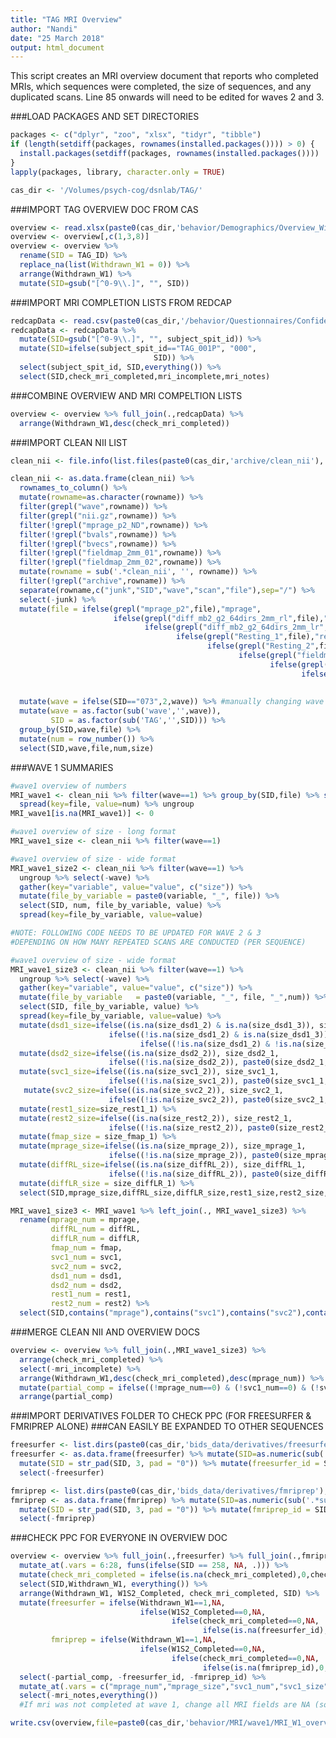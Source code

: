 ```yaml
---
title: "TAG MRI Overview"
author: "Nandi"
date: "25 March 2018"
output: html_document
---
```

This script creates an MRI overview document that reports who completed MRIs, which sequences were completed, the size of sequences, and any duplicated scans.
Line 85 onwards will need to be edited for waves 2 and 3.

###LOAD PACKAGES AND SET DIRECTORIES
```r
packages <- c("dplyr", "zoo", "xlsx", "tidyr", "tibble")
if (length(setdiff(packages, rownames(installed.packages()))) > 0) {
  install.packages(setdiff(packages, rownames(installed.packages())))  
}
lapply(packages, library, character.only = TRUE)

cas_dir <- '/Volumes/psych-cog/dsnlab/TAG/'
```

###IMPORT TAG OVERVIEW DOC FROM CAS
```r
overview <- read.xlsx(paste0(cas_dir,'behavior/Demographics/Overview_Withdrawn_Completed/TAG_Overview_Doc.xlsx'),1)
overview <- overview[,c(1,3,8)]
overview <- overview %>% 
  rename(SID = TAG_ID) %>%
  replace_na(list(Withdrawn_W1 = 0)) %>%
  arrange(Withdrawn_W1) %>% 
  mutate(SID=gsub("[^0-9\\.]", "", SID))
```

###IMPORT MRI COMPLETION LISTS FROM REDCAP
```r
redcapData <- read.csv(paste0(cas_dir,'/behavior/Questionnaires/Confidential/redcap_MRIoverview_W1.csv'),header=T)
redcapData <- redcapData %>%
  mutate(SID=gsub("[^0-9\\.]", "", subject_spit_id)) %>%
  mutate(SID=ifelse(subject_spit_id=="TAG_001P", "000",
                                SID)) %>%
  select(subject_spit_id, SID,everything()) %>%
  select(SID,check_mri_completed,mri_incomplete,mri_notes) 
```

###COMBINE OVERVIEW AND MRI COMPELTION LISTS
```r
overview <- overview %>% full_join(.,redcapData) %>%
  arrange(Withdrawn_W1,desc(check_mri_completed))
```

###IMPORT CLEAN NII LIST
```r
clean_nii <- file.info(list.files(paste0(cas_dir,'archive/clean_nii'), recursive = TRUE,full.names=TRUE))

clean_nii <- as.data.frame(clean_nii) %>%
  rownames_to_column() %>%
  mutate(rowname=as.character(rowname)) %>%
  filter(grepl("wave",rowname)) %>% 
  filter(grepl("nii.gz",rowname)) %>%
  filter(!grepl("mprage_p2_ND",rowname)) %>% 
  filter(!grepl("bvals",rowname)) %>% 
  filter(!grepl("bvecs",rowname)) %>% 
  filter(!grepl("fieldmap_2mm_01",rowname)) %>% 
  filter(!grepl("fieldmap_2mm_02",rowname)) %>% 
  mutate(rowname = sub('.*clean_nii', '', rowname)) %>%
  filter(!grepl("archive",rowname)) %>% 
  separate(rowname,c("junk","SID","wave","scan","file"),sep="/") %>%
  select(-junk) %>%
  mutate(file = ifelse(grepl("mprage_p2",file),"mprage",
                       ifelse(grepl("diff_mb2_g2_64dirs_2mm_rl",file),"diffRL",
                              ifelse(grepl("diff_mb2_g2_64dirs_2mm_lr",file),"diffLR",
                                     ifelse(grepl("Resting_1",file),"rest1",
                                            ifelse(grepl("Resting_2",file),"rest2",
                                                   ifelse(grepl("fieldmap_2mm",file),"fmap",
                                                          ifelse(grepl("SVC_1",file),"svc1",
                                                                 ifelse(grepl("SVC_2",file),"svc2",
                                                                        ifelse(grepl("DSD_1",file),"dsd1",
                                                                               ifelse(grepl("DSD_2",file),"dsd2",NA))))))))))) %>%
  mutate(wave = ifelse(SID=="073",2,wave)) %>% #manually changing wave for ppl who did not do wave 1, but did wave 2.
  mutate(wave = as.factor(sub('wave','',wave)),
         SID = as.factor(sub('TAG','',SID))) %>%
  group_by(SID,wave,file) %>%
  mutate(num = row_number()) %>%
  select(SID,wave,file,num,size)
```

###WAVE 1 SUMMARIES
```r
#wave1 overview of numbers
MRI_wave1 <- clean_nii %>% filter(wave==1) %>% group_by(SID,file) %>% summarize(num=n()) %>%
  spread(key=file, value=num) %>% ungroup
MRI_wave1[is.na(MRI_wave1)] <- 0

#wave1 overview of size - long format
MRI_wave1_size <- clean_nii %>% filter(wave==1) 

#wave1 overview of size - wide format
MRI_wave1_size2 <- clean_nii %>% filter(wave==1) %>%
  ungroup %>% select(-wave) %>%
  gather(key="variable", value="value", c("size")) %>% 
  mutate(file_by_variable = paste0(variable, "_", file)) %>%
  select(SID, num, file_by_variable, value) %>%
  spread(key=file_by_variable, value=value)

#NOTE: FOLLOWING CODE NEEDS TO BE UPDATED FOR WAVE 2 & 3 
#DEPENDING ON HOW MANY REPEATED SCANS ARE CONDUCTED (PER SEQUENCE) 

#wave1 overview of size - wide format
MRI_wave1_size3 <- clean_nii %>% filter(wave==1) %>%
  ungroup %>% select(-wave) %>%
  gather(key="variable", value="value", c("size")) %>% 
  mutate(file_by_variable   = paste0(variable, "_", file, "_",num)) %>%
  select(SID, file_by_variable, value) %>%
  spread(key=file_by_variable, value=value) %>%
  mutate(dsd1_size=ifelse((is.na(size_dsd1_2) & is.na(size_dsd1_3)), size_dsd1_1, 
                      ifelse((!is.na(size_dsd1_2) & is.na(size_dsd1_3)), paste0(size_dsd1_1,";",size_dsd1_2),
                             ifelse((!is.na(size_dsd1_2) & !is.na(size_dsd1_3)), paste0(size_dsd1_1,";",size_dsd1_2,";",size_dsd1_3),size_dsd1_1)))) %>%
  mutate(dsd2_size=ifelse((is.na(size_dsd2_2)), size_dsd2_1, 
                      ifelse((!is.na(size_dsd2_2)), paste0(size_dsd2_1,";",size_dsd2_2),size_dsd2_1))) %>%
  mutate(svc1_size=ifelse((is.na(size_svc1_2)), size_svc1_1, 
                      ifelse((!is.na(size_svc1_2)), paste0(size_svc1_1,";",size_svc1_2),size_svc1_1))) %>%
   mutate(svc2_size=ifelse((is.na(size_svc2_2)), size_svc2_1, 
                      ifelse((!is.na(size_svc2_2)), paste0(size_svc2_1,";",size_svc2_2),size_svc2_1))) %>% 
  mutate(rest1_size=size_rest1_1) %>% 
  mutate(rest2_size=ifelse((is.na(size_rest2_2)), size_rest2_1, 
                      ifelse((!is.na(size_rest2_2)), paste0(size_rest2_1,";",size_rest2_2),size_rest2_1))) %>% 
  mutate(fmap_size = size_fmap_1) %>%
  mutate(mprage_size=ifelse((is.na(size_mprage_2)), size_mprage_1, 
                      ifelse((!is.na(size_mprage_2)), paste0(size_mprage_1,";",size_mprage_2),size_mprage_1))) %>%
  mutate(diffRL_size=ifelse((is.na(size_diffRL_2)), size_diffRL_1, 
                      ifelse((!is.na(size_diffRL_2)), paste0(size_diffRL_1,";",size_diffRL_2),size_diffRL_1))) %>%
  mutate(diffLR_size = size_diffLR_1) %>%
  select(SID,mprage_size,diffRL_size,diffLR_size,rest1_size,rest2_size,fmap_size,svc1_size,svc2_size,dsd1_size,dsd2_size)

MRI_wave1_size3 <- MRI_wave1 %>% left_join(., MRI_wave1_size3) %>% 
  rename(mprage_num = mprage,
         diffRL_num = diffRL,
         diffLR_num = diffLR,
         fmap_num = fmap,
         svc1_num = svc1,
         svc2_num = svc2,
         dsd1_num = dsd1,
         dsd2_num = dsd2,
         rest1_num = rest1,
         rest2_num = rest2) %>%
  select(SID,contains("mprage"),contains("svc1"),contains("svc2"),contains("rest1"),contains("rest2"),contains("dsd1"),contains("dsd2"),contains("fmap"),contains("diffRL"),contains("diffLR"))
```

###MERGE CLEAN NII AND OVERVIEW DOCS
```r
overview <- overview %>% full_join(.,MRI_wave1_size3) %>%
  arrange(check_mri_completed) %>%
  select(-mri_incomplete) %>%
  arrange(Withdrawn_W1,desc(check_mri_completed),desc(mprage_num)) %>%
  mutate(partial_comp = ifelse((!mprage_num==0) & (!svc1_num==0) & (!svc2_num==0) & (!rest1_num==0) & (!rest2_num==0) & (!dsd1_num==0) & (!dsd2_num==0) & (!fmap_num==0) & (!diffRL_num==0) & (!diffLR_num==0), 0, 1)) %>%
  arrange(partial_comp)
```

###IMPORT DERIVATIVES FOLDER TO CHECK PPC (FOR FREESURFER & FMRIPREP ALONE)
###CAN EASILY BE EXPANDED TO OTHER SEQUENCES
```r
freesurfer <- list.dirs(paste0(cas_dir,'bids_data/derivatives/freesurfer'), full.names=FALSE, recursive = FALSE)
freesurfer <- as.data.frame(freesurfer) %>% mutate(SID=as.numeric(sub('.*sub-TAG','',freesurfer))) %>% filter(!is.na(SID)) %>% mutate(SID = as.factor(SID)) %>%
  mutate(SID = str_pad(SID, 3, pad = "0")) %>% mutate(freesurfer_id = SID) %>%
  select(-freesurfer)

fmriprep <- list.dirs(paste0(cas_dir,'bids_data/derivatives/fmriprep'), full.names=FALSE, recursive = FALSE)
fmriprep <- as.data.frame(fmriprep) %>% mutate(SID=as.numeric(sub('.*sub-TAG','',fmriprep))) %>% filter(!is.na(SID)) %>% mutate(SID = as.factor(SID)) %>%
  mutate(SID = str_pad(SID, 3, pad = "0")) %>% mutate(fmriprep_id = SID) %>%
  select(-fmriprep)
```

###CHECK PPC FOR EVERYONE IN OVERVIEW DOC
```r
overview <- overview %>% full_join(.,freesurfer) %>% full_join(.,fmriprep) %>% 
  mutate_at(.vars = 6:28, funs(ifelse(SID == 258, NA, .))) %>%
  mutate(check_mri_completed = ifelse(is.na(check_mri_completed),0,check_mri_completed)) %>%
  select(SID,Withdrawn_W1, everything()) %>%
  arrange(Withdrawn_W1, W1S2_Completed, check_mri_completed, SID) %>%
  mutate(freesurfer = ifelse(Withdrawn_W1==1,NA,
                             ifelse(W1S2_Completed==0,NA,
                                    ifelse(check_mri_completed==0,NA,
                                           ifelse(is.na(freesurfer_id),0,1)))),
         fmriprep = ifelse(Withdrawn_W1==1,NA,
                             ifelse(W1S2_Completed==0,NA,
                                    ifelse(check_mri_completed==0,NA,
                                           ifelse(is.na(fmriprep_id),0,1))))) %>%
  select(-partial_comp, -freesurfer_id, -fmriprep_id) %>%
  mutate_at(.vars = c("mprage_num","mprage_size","svc1_num","svc1_size","svc2_num","svc2_size","rest1_num","rest1_size","rest2_num","rest2_size","dsd1_num","dsd1_size","dsd2_num","dsd2_size","fmap_num","fmap_size","diffRL_num","diffRL_size","diffLR_num","diffLR_size"), funs(ifelse(check_mri_completed == 0, NA, .))) %>%
  select(-mri_notes,everything())
  #If mri was not completed at wave 1, change all MRI fields are NA (sometimes not NA if subject skipped wave 1, but did wave 2 - because wave 2 would be coded as wave 1 on bids_data in these situations).  

write.csv(overview,file=paste0(cas_dir,'behavior/MRI/wave1/MRI_W1_overview.csv'),row.names=F,quote=T)
```
